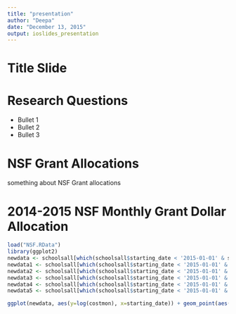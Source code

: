 ```yaml
---
title: "presentation"
author: "Deepa"
date: "December 13, 2015"
output: ioslides_presentation
---
```


# Title Slide


# Research Questions 

- Bullet 1
- Bullet 2
- Bullet 3

# NSF Grant Allocations

something about NSF Grant allocations


# 2014-2015 NSF Monthly Grant Dollar Allocation 

```r
load("NSF.RData")
library(ggplot2)
newdata <- schoolsall[which(schoolsall$starting_date < '2015-01-01' & schoolsall$starting_date > '2014-01-01'), ]
newdata1 <- schoolsall[which(schoolsall$starting_date < '2015-01-01' & schoolsall$starting_date > '2013-01-01'), ]
newdata2 <- schoolsall[which(schoolsall$starting_date < '2015-01-01' & schoolsall$starting_date > '2012-01-01'), ]
newdata3 <- schoolsall[which(schoolsall$starting_date < '2015-01-01' & schoolsall$starting_date > '2008-01-01'), ]
newdata4 <- schoolsall[which(schoolsall$starting_date < '2015-01-01' & schoolsall$starting_date > '1999-01-01'), ]
newdata5 <- schoolsall[which(schoolsall$starting_date < '2015-01-01' & schoolsall$starting_date > '1999-01-01'), ]

ggplot(newdata, aes(y=log(costmon), x=starting_date)) + geom_point(aes(color = action_type))

```

